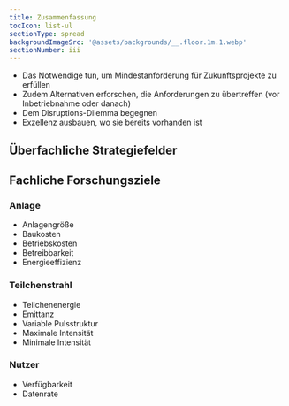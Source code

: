 ```yaml
---
title: Zusammenfassung
tocIcon: list-ul
sectionType: spread
backgroundImageSrc: '@assets/backgrounds/__.floor.1m.1.webp'
sectionNumber: iii
---
```



<div class="spread--left spread-area--intro">

</div>

<div class="spread--left spread-area--c-3_3">

- Das Notwendige tun, um Mindestanforderung für Zukunftsprojekte zu erfüllen
- Zudem Alternativen erforschen, die Anforderungen zu übertreffen (vor Inbetriebnahme oder danach)
- Dem Disruptions-Dilemma begegnen
- Exzellenz ausbauen, wo sie bereits vorhanden ist

</div>

<div class="spread--right spread-area--c-1_3">

## Überfachliche Strategiefelder

<StrategySummary slug="de/02-body-matter/02-strategiefelder/01-kooperation" />
<StrategySummary slug="de/02-body-matter/02-strategiefelder/02-fachlichkeit" />
<StrategySummary slug="de/02-body-matter/02-strategiefelder/03-talente" />
<StrategySummary slug="de/02-body-matter/02-strategiefelder/04-partizipation" />
<StrategySummary slug="de/02-body-matter/02-strategiefelder/05-wirtschaft" />

</div>

<div class="spread--right spread-area--c-3_3">

## Fachliche Forschungsziele

### Anlage

- Anlagengröße
- Baukosten
- Betriebskosten
- Betreibbarkeit
- Energieeffizienz

### Teilchenstrahl

- Teilchenenergie
- Emittanz
- Variable Pulsstruktur
- Maximale Intensität
- Minimale Intensität

### Nutzer

- Verfügbarkeit
- Datenrate

</div>
